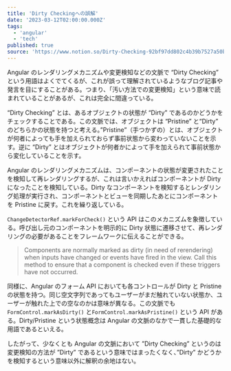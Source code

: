 ```yaml
---
title: 'Dirty Checkingへの誤解'
date: '2023-03-12T02:00:00.000Z'
tags:
  - 'angular'
  - 'tech'
published: true
source: 'https://www.notion.so/Dirty-Checking-92bf97dd802c4b39b7527a50b5875273'
---
```



Angular のレンダリングメカニズムや変更検知などの文脈で “Dirty Checking” という用語はよくでてくるが、これが誤って理解されているようなブログ記事や発言を目にすることがある。つまり、「汚い方法での変更検知」という意味で読まれていることがあるが、これは完全に間違っている。

“Dirty Checking” とは、あるオブジェクトの状態が “Dirty” であるのかどうかをチェックすることである。この文脈では、オブジェクトは “Pristine” と“Dirty” のどちらかの状態を持つと考える。”Pristine”（手つかずの）とは、オブジェクトが何者によっても手を加えられておらず事前状態から変わっていないことを示す。逆に “Dirty” とはオブジェクトが何者かによって手を加えられて事前状態から変化していることを示す。

Angular のレンダリングメカニズムは、コンポーネントの状態が変更されたことを検知して再レンダリングするが、これは言いかえればコンポーネントが Dirty になったことを検知している。Dirty なコンポーネントを検知するとレンダリング処理が実行され、コンポーネントとビューを同期したあとにコンポーネントを Pristine に戻す。これを繰り返している。

`ChangeDetectorRef.markForCheck()` という API はこのメカニズムを象徴している。呼び出し元のコンポーネントを明示的に Dirty 状態に遷移させて、再レンダリングの必要があることをフレームワークに伝えることができる。

<LinkPreview src="https://angular.io/api/core/ChangeDetectorRef#markforcheck" />

> Components are normally marked as dirty (in need of rerendering) when inputs have changed or events have fired in the view. Call this method to ensure that a component is checked even if these triggers have not occurred.

同様に、Angular のフォーム API においても各コントロールが Dirty と Pristine の状態を持つ。同じ空文字列であってもユーザーがまだ触れていない状態か、ユーザーが触れた上での空なのかは意味が異なる。この文脈でも `FormControl.markAsDirty()` と`FormControl.markAsPristine()` という API がある。Dirty/Pristine という状態概念は Angular の文脈のなかで一貫した基礎的な用語であるといえる。

したがって、少なくとも Angular の文脈において ”Dirty Checking” というのは変更検知の方法が ”Dirty” であるという意味ではまったくなく、”Dirty” かどうかを検知するという意味以外に解釈の余地はない。
